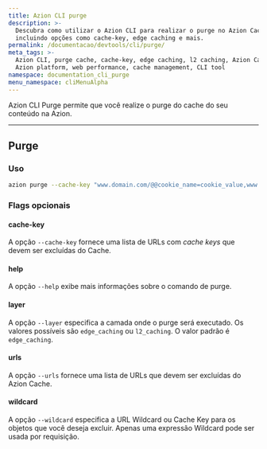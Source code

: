 ```yaml
---
title: Azion CLI purge
description: >-
  Descubra como utilizar o Azion CLI para realizar o purge no Azion Cache,
  incluindo opções como cache-key, edge caching e mais.
permalink: /documentacao/devtools/cli/purge/
meta_tags: >-
  Azion CLI, purge cache, cache-key, edge caching, l2 caching, Azion Cache,
  Azion platform, web performance, cache management, CLI tool
namespace: documentation_cli_purge
menu_namespace: cliMenuAlpha
---
```


Azion CLI Purge permite que você realize o purge do cache do seu conteúdo na Azion.

---

## Purge

### Uso

```bash
azion purge --cache-key "www.domain.com/@@cookie_name=cookie_value,www.domain.com/test.js"
```

### Flags opcionais

#### cache-key

A opção `--cache-key` fornece uma lista de URLs com *cache keys* que devem ser excluídas do Cache.

#### help

A opção `--help` exibe mais informações sobre o comando de purge.

#### layer

A opção `--layer` especifica a camada onde o purge será executado. Os valores possíveis são `edge_caching` ou `l2_caching`. O valor padrão é `edge_caching`.

#### urls

A opção `--urls` fornece uma lista de URLs que devem ser excluídas do Azion Cache.

#### wildcard

A opção `--wildcard` especifica a URL Wildcard ou Cache Key para os objetos que você deseja excluir. Apenas uma expressão Wildcard pode ser usada por requisição.
